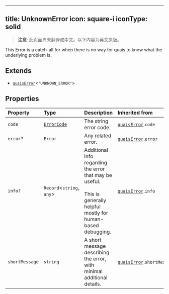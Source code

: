 <!-- AUTO-GENERATED-CONTENT:START (ENGLISH-COPY) -->
---
title: UnknownError
icon: square-i
iconType: solid
---

> **注意**: 此页面尚未翻译成中文。以下内容为英文原版。

This Error is a catch-all for when there is no way for quais to know what the underlying problem is.

## Extends

- [`quaisError`](/cn/sdk/content/interfaces/quaisError)\<`"UNKNOWN_ERROR"`\>

## Properties

| Property | Type | Description | Inherited from |
| :------ | :------ | :------ | :------ |
| `code` | [`ErrorCode`](/cn/sdk/content/type-aliases/ErrorCode) | The string error code. | [`quaisError`](/cn/sdk/content/interfaces/quaisError).`code` |
| `error?` | `Error` | Any related error. | [`quaisError`](/cn/sdk/content/interfaces/quaisError).`error` |
| `info?` | `Record`\<`string`, `any`\> | Additional info regarding the error that may be useful.<br /><br />This is generally helpful mostly for human-based debugging. | [`quaisError`](/cn/sdk/content/interfaces/quaisError).`info` |
| `shortMessage` | `string` | A short message describing the error, with minimal additional details. | [`quaisError`](/cn/sdk/content/interfaces/quaisError).`shortMessage` |
